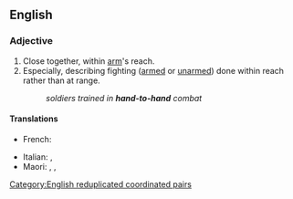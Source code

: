 ==English==

===Adjective===
{{en-adj|-|head=[[hand]]-to-hand}}

# Close together, within [[arm]]'s reach.
# Especially, describing fighting ([[armed]] or [[unarmed]]) done within reach rather than at range.
#: ''soldiers trained in '''hand-to-hand''' combat''

====Translations====
{{trans-top|fighting done within reach rather than at range}}
* French: {{t+|fr|corps à corps}}
{{trans-mid}}
* Italian: {{t+|it|corpo a corpo}}, {{t|it|all'arma bianca}}
* Maori: {{t|mi|taumātakitahi}}, {{t|mi|tautakitahi}}, {{t|mi|tautaumātakitahi}}
{{trans-bottom}}

[[Category:English reduplicated coordinated pairs]]